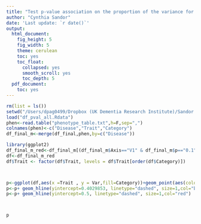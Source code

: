 ```yaml
---
title: "Test p-value association on the proportion of the variance for different traits"
author: "Cynthia Sandor"
date: 'Last update: `r date()`'
output:
  html_document:
    fig_height: 5
    fig_width: 5
    theme: cerulean
    toc: yes
    toc_float:
      collapsed: yes
      smooth_scroll: yes
      toc_depth: 5
  pdf_document:
    toc: yes
---
```





```r
rm(list = ls())
setwd("/Users/dpag0499/Dropbox (UK Dementia Research Institute)/Sandor Lab/Backup/PROJECTS/PPMI/src/new_Figures/Fig4A")
load("df_pval_all.Rdata")
phen<-read.table("phenotype_table.txt",h=F,sep=",")
colnames(phen)<-c("Disease","Trait","Category")
df_final_m<-merge(df_final,phen,by=c("Disease"))

```



```r
library(ggplot2)
df_final_m_red<-df_final_m[(df_final_m$Axis=="V1" & df_final_m$p=="0.1"),]
df<-df_final_m_red
df$Trait <- factor(df$Trait, levels = df$Trait[order(df$Category)])



p<-ggplot(df,aes(x =Trait , y = Var,fill=Category))+geom_point(aes(colour=Category),size=15)+ theme(text = element_text(size=30),axis.text.x = element_text(angle = 90, hjust = 1))+coord_flip()
p<-p+ geom_hline(yintercept=0.4029853, linetype="dashed", size=1,col="black")
p<-p+ geom_hline(yintercept=0.5, linetype="dashed", size=1,col="red")



p

```


